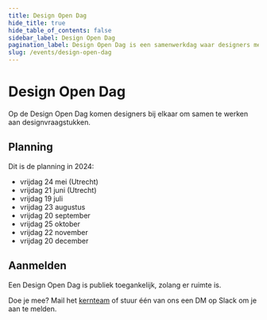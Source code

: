 ```yaml
---
title: Design Open Dag
hide_title: true
hide_table_of_contents: false
sidebar_label: Design Open Dag
pagination_label: Design Open Dag is een samenwerkdag waar designers met elkaar werken aan ontwerpproblemen.
slug: /events/design-open-dag
---
```


# Design Open Dag

Op de Design Open Dag komen designers bij elkaar om samen te werken aan designvraagstukken.

## Planning

Dit is de planning in 2024:

- vrijdag 24 mei (Utrecht)
- vrijdag 21 juni (Utrecht)
- vrijdag 19 juli
- vrijdag 23 augustus
- vrijdag 20 september
- vrijdag 25 oktober
- vrijdag 22 november
- vrijdag 20 december

## Aanmelden

Een Design Open Dag is publiek toegankelijk, zolang er ruimte is.

Doe je mee? Mail het [kernteam](/project/kernteam) of stuur één van ons een DM op Slack om je aan te melden.
